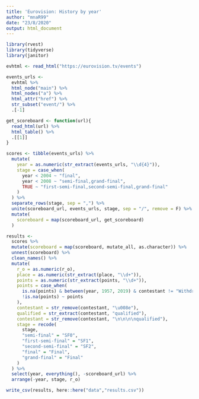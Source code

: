 ```yaml
---
title: 'Eurovision: History by year'
author: "mnaR99"
date: "23/8/2020"
output: html_document
---
```


```r
library(rvest)
library(tidyverse)
library(janitor)
```

```r
evhtml <- read_html("https://eurovision.tv/events")
```

```r
events_urls <- 
  evhtml %>% 
  html_node("main") %>% 
  html_nodes("a") %>% 
  html_attr("href") %>% 
  str_subset("event/") %>% 
  .[-1]
```

```r
get_scoreboard <- function(url){
  read_html(url) %>% 
  html_table() %>% 
  .[[1]]
}
```

```r
scores <- tibble(events_urls) %>% 
  mutate(
    year = as.numeric(str_extract(events_urls, "\\d{4}")),
    stage = case_when(
      year < 2004 ~ "final",
      year < 2008 ~ "semi-final,grand-final",
      TRUE ~ "first-semi-final,second-semi-final,grand-final" 
    )
  ) %>% 
  separate_rows(stage, sep = ",") %>%
  unite(scoreboard_url, events_urls, stage, sep = "/", remove = F) %>% 
  mutate(
    scoreboard = map(scoreboard_url, get_scoreboard)
  )
```

```r
results <- 
  scores %>% 
  mutate(scoreboard = map(scoreboard, mutate_all, as.character)) %>% 
  unnest(scoreboard) %>% 
  clean_names() %>% 
  mutate(
    r_o = as.numeric(r_o),
    place = as.numeric(str_extract(place, "\\d+")),
    points = as.numeric(str_extract(points, "\\d+")),
    points = case_when(
      is.na(points) & between(year, 1957, 2019) & contestant != "Withdrew from the competition, but still voted" ~ 0,
      !is.na(points) ~ points
    ),
    contestant = str_remove(contestant, "\u008e"),
    qualified = str_extract(contestant, "qualified"),
    contestant = str_remove(contestant, "\n\n\n\nqualified"),
    stage = recode(
      stage, 
      "semi-final" = "SF0", 
      "first-semi-final" = "SF1", 
      "second-semi-final" = "SF2",
      "final" = "Final", 
      "grand-final" = "Final"
    )
  ) %>% 
  select(year, everything(), -scoreboard_url) %>%
  arrange(-year, stage, r_o)

write_csv(results, here::here("data","results.csv"))
```